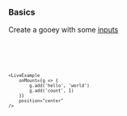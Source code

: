 <script lang="ts">
</script>

### Basics

Create a <span class="gooey">gooey</span> with some [inputs](/docs#inputs)

<Code ssr headless lang="ts" highlightedText="asd" />
<div class="example">
		<Code ssr headless lang="ts" highlightedText={String(`import { Gooey } from 'gooey'\nconst gooey = new Gooey()`)} />

	<LiveExample
		onMount={g => {
			g.add('hello', 'world')
			g.add('count', 1)
		}}
		position="center"
	/>
</div>